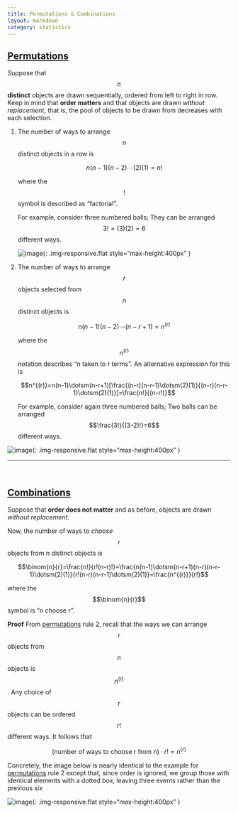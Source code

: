 ```yaml
---
title: Permutations & Combinations 
layout: markdown
category: statistics
---
```


## <a href="#permutations" name="permutations">Permutations</a>

Suppose that $$n$$ **distinct** objects are drawn sequentially, ordered from left to right in  row. Keep in mind that **order matters** and that objects are drawn *without replacement*, that is, the pool of objects to be drawn from decreases with each selection.

1. The number of ways to arrange $$n$$ distinct objects in a row is

	$$n(n-1)(n-2)\dotsm(2)(1)=n!$$

	where the $$!$$ symbol is described as "factorial".

	For example, consider three numbered balls; They can be arranged $$3!= (3)(2) = 6$$ different ways.

	  ![image]({{ site.baseurl }}/{{ site.media_root }}{{ page.id }}/factorial.jpg){: .img-responsive.flat style="max-height:400px" }

2. The number of ways to arrange $$r$$ objects selected from $$n$$ distinct objects is

	$$n(n-1)(n-2)\dotsm(n-r+1)=n^{(r)}$$

	where the $$n^{(r)}$$ notation describes "n taken to r terms". An alternative expression for this is

	$$n^{(r)}=n(n-1)\dotsm(n-r+1)[\frac{(n-r)(n-r-1)\dotsm(2)(1)}{(n-r)(n-r-1)\dotsm(2)(1)}]=\frac{n!}{(n-r!)}$$


	For example, consider again three numbered balls; Two balls can be arranged $$\frac{3!}{(3-2)!}=6$$ different ways.

  ![image]({{ site.baseurl }}/{{ site.media_root }}{{ page.id }}/nTakenToRTerms.jpg){: .img-responsive.flat style="max-height:400px" }


***
<br/>

## <a href="#combinations" name="combinations"> Combinations </a>

Suppose that **order does not matter** and as before, objects are drawn *without replacement*.

Now, the number of ways to *choose* $$r$$ objects from n distinct objects is

$$\binom{n}{r}=\frac{n!}{r!(n-r)!}=\frac{n(n-1)\dotsm(n-r+1)(n-r)(n-r-1)\dotsm(2)(1)}{r!(n-r)(n-r-1)\dotsm(2)(1)}=\frac{n^{(r)}}{r!}$$

where the $$\binom{n}{r}$$ symbol is "n choose r".

**Proof** From [permutations](#permutations) rule 2,  recall that the ways we can arrange $$r$$ objects from $$n$$ objects is $$n^{(r)}$$. Any choice of $$r$$ objects can be ordered $$r!$$ different ways. It follows that

$$(\text{number of ways to choose r from n})\cdot r!=n^{(r)}$$   

Concretely, the image below is nearly identical to the example for [permutations](#permutations) rule 2 except that, since order is ignored, we group those with identical elements with a dotted box, leaving three events rather than the previous six

  ![image]({{ site.baseurl }}/{{ site.media_root }}{{ page.id }}/nchooser.jpg){: .img-responsive.flat style="max-height:400px" }
